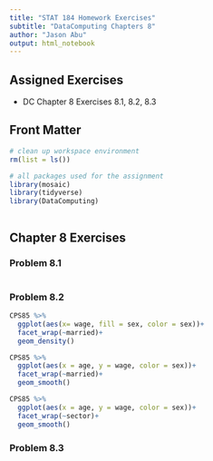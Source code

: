 ```yaml
---
title: "STAT 184 Homework Exercises" 
subtitle: "DataComputing Chapters 8"
author: "Jason Abu"
output: html_notebook
---
```


## Assigned Exercises

- DC Chapter 8 Exercises 8.1, 8.2, 8.3

## Front Matter

```r
# clean up workspace environment
rm(list = ls())

# all packages used for the assignment
library(mosaic)
library(tidyverse)
library(DataComputing)



```



## Chapter 8 Exercises

### Problem 8.1
```r
```


### Problem 8.2

```r
CPS85 %>%
  ggplot(aes(x= wage, fill = sex, color = sex))+
  facet_wrap(~married)+
  geom_density()
```
```r
CPS85 %>%
  ggplot(aes(x = age, y = wage, color = sex))+
  facet_wrap(~married)+
  geom_smooth()
```

```r
CPS85 %>%
  ggplot(aes(x = age, y = wage, color = sex))+
  facet_wrap(~sector)+
  geom_smooth()
```
### Problem 8.3

```r

```




